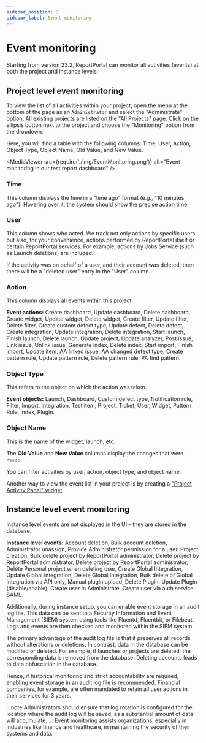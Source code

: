 ```yaml
---
sidebar_position: 3
sidebar_label: Event monitoring
---
```


# Event monitoring

Starting from version 23.2, ReportPortal can monitor all activities (events) at both the project and instance levels.

## Project level event monitoring

To view the list of all activities within your project, open the menu at the bottom of the page as an `Administrator` and select the "Administrate" option. All existing projects are listed on the "All Projects" page. Click on the ellipsis button next to the project and choose the "Monitoring" option from the dropdown.

Here, you will find a table with the following columns: Time, User, Action, Object Type, Object Name, Old Value, and New Value.

<MediaViewer src={require('./img/EventMonitoring.png')} alt="Event monitoring in our test report dashboard" />

### Time

This column displays the time in a "time ago" format (e.g., "10 minutes ago"). Hovering over it, the system should show the precise action time.

### User

This column shows who acted. We track not only actions by specific users but also, for your convenience, actions performed by ReportPortal itself or certain ReportPortal services. For example, actions by Jobs Service (such as Launch deletions) are included.

If the activity was on behalf of a user, and their account was deleted, then there will be a "deleted user" entry in the "User" column.

### Action

This column displays all events within this project.

**Event actions:** Create dashboard, Update dashboard, Delete dashboard, Create widget, Update widget, Delete widget, Create filter, Update filter, Delete filter, Create custom defect type, Update defect, Delete defect, Create integration, Update integration, Delete integration, Start launch, Finish launch, Delete launch, Update project, Update analyzer, Post issue, Link issue, Unlink issue, Generate index, Delete index, Start import, Finish import, Update item, AA linked issue, AA changed defect type, Create pattern rule, Update pattern rule, Delete pattern rule, PA find pattern.

### Object Type

This refers to the object on which the action was taken.

**Event objects:** Launch, Dashboard, Custom defect type, Notification rule, Filter, Import, Integration, Test item, Project, Ticket, User, Widget, Pattern Rule, index, Plugin.

### Object Name

This is the name of the widget, launch, etc.

The **Old Value** and **New Value** columns display the changes that were made.

You can filter activities by user, action, object type, and object name.

<MediaViewer src="https://youtu.be/_Gz3s3PYYac" alt="Event monitoring in our test automation dashboard" type="video" />

Another way to view the event list in your project is by creating a ["Project Activity Panel" widget](/dashboards-and-widgets/ProjectActivityPanel).

## Instance level event monitoring

Instance level events are not displayed in the UI – they are stored in the database.

**Instance level events:** Account deletion, Bulk account deletion, Administrator unassign, Provide Administrator permission for a user, Project creation, Bulk delete project by ReportPortal administrator, Delete project by ReportPortal administrator, Delete project by ReportPortal administrator, Delete Personal project when deleting user, Create Global Integration, Update Global Integration, Delete Global Integration, Bulk delete of Global Integration via API only, Manual plugin upload, Delete Plugin, Update Plugin (disable/enable), Create user in Administrate, Create user via auth service SAML.

Additionally, during instance setup, you can enable event storage in an audit log file. This data can be sent to a Security Information and Event Management (SIEM) system using tools like Fluentd, Fluentbit, or Filebeat. Logs and events are then checked and monitored within the SIEM system.

The primary advantage of the audit log file is that it preserves all records without alterations or deletions. In contrast, data in the database can be modified or deleted. For example, if launches or projects are deleted, the corresponding data is removed from the database. Deleting accounts leads to data obfuscation in the database.

Hence, if historical monitoring and strict accountability are required, enabling event storage in an audit log file is recommended. Financial companies, for example, are often mandated to retain all user actions in their services for 3 years.

:::note
Administrators should ensure that log rotation is configured for the location where the audit log will be saved, as a substantial amount of data will accumulate.
:::
Event monitoring assists organizations, especially in industries like finance and healthcare, in maintaining the security of their systems and data.
